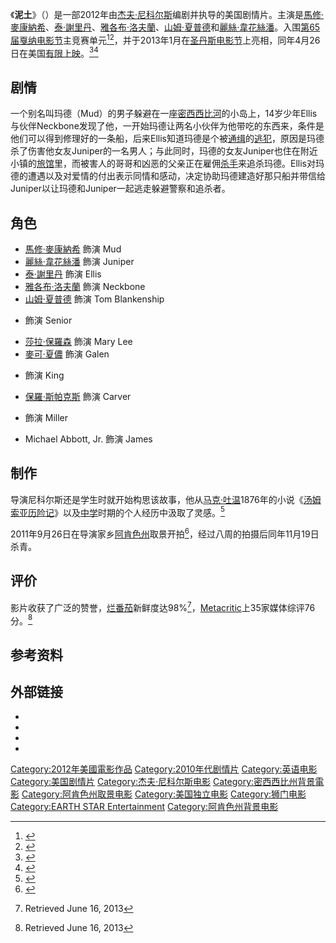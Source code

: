 {{noteTA
|G1=Show
|G2=Movie
|G3=TV
|T=zh-cn:污泥; zh-tw:泥土 (電影); zh-hk:爛泥 (電影);
|1=zh-cn:污泥; zh-tw:泥土; zh-hk:爛泥;
}}
{{Infobox film
| name           = 泥土
| original_name  = ''Mud''
| image          = Mud poster.jpg
| image_size     = 
| alt            = 
| caption        = 电影海报
| director       = [[傑夫·尼科爾斯|傑夫·尼科爾斯]]
| producer       = Lisa Maria Falcone<br />{{link-en|莎拉·格林|Sarah Green (film producer)}}<br />Aaron Ryder
| writer         = 傑夫·尼科爾斯
| starring       = [[馬修·麥康納希|馬修·麥康納希]]<br />[[泰·謝里丹|泰·謝里丹]]<br />[[雅各布·洛夫蘭|雅各布·洛夫蘭]]<br />[[山姆·夏普德|山姆·夏普德]]<br />[[麗絲·韋花絲潘|麗絲·韋花絲潘]]
| music          = David Wingo
| cinematography = Adam Stone
| editing        = {{link-en|茱莉·蒙洛|Julie Monroe}}
| studio         = Everest Entertainment<br />Brace Cove Productions<br />{{link-en|FilmNation Entertainment|FilmNation Entertainment}}
| distributor    = [[獅門娛樂|獅門娛樂]]<br />{{link-en|Roadside Attractions|Roadside Attractions}}
| released       = {{Film date|2012|05|26|[[第65届戛纳电影节|戛纳]]|2013|04|26|美国}}
| runtime        = 130分钟<!--Theatrical runtime: 130:06--><ref>{{cite web|title=''MUD'' (12A)|url=http://www.bbfc.co.uk/releases/mud-2013-0|work=[[British_Board_of_Film_Classification|British Board of Film Classification]]|date=2013-02-11|accessdate=2013-06-16|archive-date=2013-06-15|archive-url=https://web.archive.org/web/20130615031218/http://www.bbfc.co.uk/releases/mud-2013-0|dead-url=no}}</ref>
| country        = 美国
| language       = 英语
| budget         = $1000万<ref name="budget">{{cite web | url=http://talkbusiness.net/2012/07/in-motion-with-moviemaker-jeff-nichols/ | title=In Motion With Arkansas Moviemaker Jeff Nichols | publisher=talkbusiness.net | date=July 15, 2012 | accessdate=April 21, 2013 | archive-date=2013-11-02 | archive-url=https://web.archive.org/web/20131102131256/http://talkbusiness.net/2012/07/in-motion-with-moviemaker-jeff-nichols/ | dead-url=yes }}</ref>
| gross          =  $3260萬<ref>{{cite web |url=http://www.boxoffice.com/statistics/movies/mud-2012?q=MUD |title=存档副本 |accessdate=2013-09-17 |deadurl=yes |archiveurl=https://web.archive.org/web/20131102231856/http://www.boxoffice.com/statistics/movies/mud-2012?q=MUD |archivedate=2013-11-02 }}</ref>
| cn_name            = 污泥
| hk_name            = 爛泥
| tw_name            = 泥土
}}
《'''泥土'''》（{{lang-en|'''''Mud'''''}}）是一部2012年由[[杰夫·尼科尔斯|杰夫·尼科尔斯]]编剧并执导的美国剧情片。主演是[[馬修·麥康納希|馬修·麥康納希]]、[[泰·謝里丹|泰·謝里丹]]、[[雅各布·洛夫蘭|雅各布·洛夫蘭]]、[[山姆·夏普德|山姆·夏普德]]和[[麗絲·韋花絲潘|麗絲·韋花絲潘]]。入围[[第65届戛纳电影节|第65届戛纳电影节]]主竞赛单元<ref name="Official Selection">{{cite web |url=http://www.festival-cannes.fr/en/article/58878.html |title=2012 Official Selection |accessdate=19 April 2012 |work=Cannes |archive-date=2017-03-22 |archive-url=https://web.archive.org/web/20170322102818/http://www.festival-cannes.fr/en/article/58878.html |dead-url=no }}</ref><ref name="timeout">{{cite web |url=http://www.timeout.com/london/feature/2547/cannes-film-festival-2012-line-up-announced |title=Cannes Film Festival 2012 line-up announced |accessdate=19 April 2012 |work=Timeout |archive-date=2013-03-18 |archive-url=https://www.webcitation.org/6FCWRe4qC?url=http://www.timeout.com/london/film/cannes-film-festival-2012-line-up-announced |dead-url=no }}</ref>，并于2013年1月在[[圣丹斯电影节|圣丹斯电影节]]上亮相，同年4月26日在美国[[有限上映|有限上映]]。<ref>{{cite news| title = Mud Trailer: Matthew McConaughey and Reese Witherspoon Have a Southern-Accent-Off| work = Vulture| date = 2013-01-16| url = http://www.vulture.com/2013/01/watch-matthew-mcconaughey-in-the-mud-trailer.html| accessdate = 2013-01-16| first = Jesse David| last = Fox| archive-date = 2019-07-15| archive-url = https://web.archive.org/web/20190715105336/https://www.vulture.com/2013/01/watch-matthew-mcconaughey-in-the-mud-trailer.html| dead-url = no}}</ref><ref>{{cite news| title ='Mud' trailer with Matthew McConaughey reignites the fuse in advance of Sundance bow| work =Hitflix| date =2013-01-16| url =http://www.hitfix.com/in-contention/mud-trailer-with-matthew-mcconaughey-reignites-the-fuse-in-advance-of-sundance-bow| accessdate =2013-01-16| first =Kristopher| last =Tapley| archive-date =2016-03-04| archive-url =https://web.archive.org/web/20160304215415/http://www.hitfix.com/in-contention/mud-trailer-with-matthew-mcconaughey-reignites-the-fuse-in-advance-of-sundance-bow| dead-url =no}}</ref>

==剧情==
一个别名叫玛德（Mud）的男子躲避在一座[[密西西比河|密西西比河]]的小岛上，14岁少年Ellis与伙伴Neckbone发现了他，一开始玛德让两名小伙伴为他带吃的东西来，条件是他们可以得到修理好的一条船，后来Ellis知道玛德是个被[[通缉|通缉]]的[[逃犯|逃犯]]，原因是玛德杀了伤害他女友Juniper的一名男人；与此同时，玛德的女友Juniper也住在附近小镇的[[旅馆|旅馆]]里，而被害人的哥哥和凶恶的父亲正在雇佣[[杀手|杀手]]来追杀玛德。Ellis对玛德的遭遇以及对爱情的付出表示同情和感动，决定协助玛德建造好那只船并带信给Juniper以让玛德和Juniper一起逃走躲避警察和追杀者。

==角色 ==
* [[馬修·麥康納希|馬修·麥康納希]] 飾演 Mud
* [[麗絲·韋花絲潘|麗絲·韋花絲潘]] 飾演 Juniper
* [[泰·謝里丹|泰·謝里丹]] 飾演 Ellis
* [[雅各布·洛夫蘭|雅各布·洛夫蘭]] 飾演 Neckbone
* [[山姆·夏普德|山姆·夏普德]] 飾演 Tom Blankenship
* {{link-en|雷·麥克農|Ray McKinnon (actor)}} 飾演 Senior
* [[莎拉·保羅森|莎拉·保羅森]] 飾演 Mary Lee
* [[麥可·夏儂|麥可·夏儂]] 飾演 Galen
* {{link-en|喬·唐·貝克|Joe Don Baker}} 飾演 King
* [[保羅·斯帕克斯|保羅·斯帕克斯]] 飾演 Carver
* {{link-en|斯圖亞特·格里爾|Stuart Greer}} 飾演 Miller
* Michael Abbott, Jr. 飾演 James

==制作==
导演尼科尔斯还是学生时就开始构思该故事，他从[[马克·吐温|马克·吐温]]1876年的小说《[[汤姆索亚历险记|汤姆索亚历险记]]》以及[[中学|中学]]时期的个人经历中汲取了灵感。<ref name="mcnary">{{cite journal | last=McNary | first=Dave | title=Lionsgate, Roadside warm 'Mud' for U.S. | journal=[[Variety_(magazine)|Variety]] | date={{nowrap|August 16}}, 2012 }}</ref>

2011年9月26日在导演家乡[[阿肯色州|阿肯色州]]取景开拍<ref>{{cite news | last=Bell | first=Christopher | url=http://blogs.indiewire.com/theplaylist/take_shelter_director_jeff_nichols_talks_mud_may_have_michael_shannon_in_su | title='Take Shelter' Director Jeff Nichols Talks 'Mud,' Hopes To Have Michael Shannon In Supporting Role | work=The Playlist | publisher=[[indieWire|indieWire]] | date={{nowrap|September 13}}, 2011 | accessdate={{nowrap|February 6}}, 2013 | archive-url=https://web.archive.org/web/20121111081300/http://blogs.indiewire.com/theplaylist/take_shelter_director_jeff_nichols_talks_mud_may_have_michael_shannon_in_su | archive-date=2012-11-11 | dead-url=yes }}</ref>，经过八周的拍摄后同年11月19日杀青。

==评价==
影片收获了广泛的赞誉，[[烂番茄|烂番茄]]新鲜度达98%<ref>{{rotten-tomatoes|mud_2012|Mud}} Retrieved June 16, 2013</ref>，[[Metacritic|Metacritic]]上35家媒体综评76分。<ref>{{metacritic film|mud|Mud}} Retrieved June 16, 2013</ref>

==参考资料==
{{Reflist}}

==外部链接==
* {{official|http://mud-themovie.com/}}
* {{IMDb title|1935179|Mud}}
* {{rotten-tomatoes|mud_2012|Mud}}
* {{metacritic film|mud|Mud}}

{{DEFAULTSORT:Mud}}
[[Category:2012年美國電影作品|Category:2012年美國電影作品]]
[[Category:2010年代剧情片|Category:2010年代剧情片]]
[[Category:英语电影|Category:英语电影]]
[[Category:美国剧情片|Category:美国剧情片]]
[[Category:杰夫·尼科尔斯电影|Category:杰夫·尼科尔斯电影]]
[[Category:密西西比州背景電影|Category:密西西比州背景電影]]
[[Category:阿肯色州取景电影|Category:阿肯色州取景电影]]
[[Category:美国独立电影|Category:美国独立电影]]
[[Category:狮门电影|Category:狮门电影]]
[[Category:EARTH_STAR_Entertainment|Category:EARTH STAR Entertainment]]
[[Category:阿肯色州背景电影|Category:阿肯色州背景电影]]
